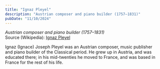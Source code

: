 ```yaml
---
title: "Ignaz Pleyel"
description: "Austrian composer and piano builder (1757–1831)"
pubDate: "11/10/2024"
---
```


*Austrian composer and piano builder (1757–1831)*  
Source (Wikipedia): [Ignaz Pleyel][1]

Ignaz (Ignace) Joseph Pleyel was an Austrian composer, music publisher and piano builder of the Classical period. He grew up in Austria, and was educated there; in his mid-twenties he moved to France, and was based in France for the rest of his life.

[1]: https://en.wikipedia.org/wiki/Ignaz_Pleyel
